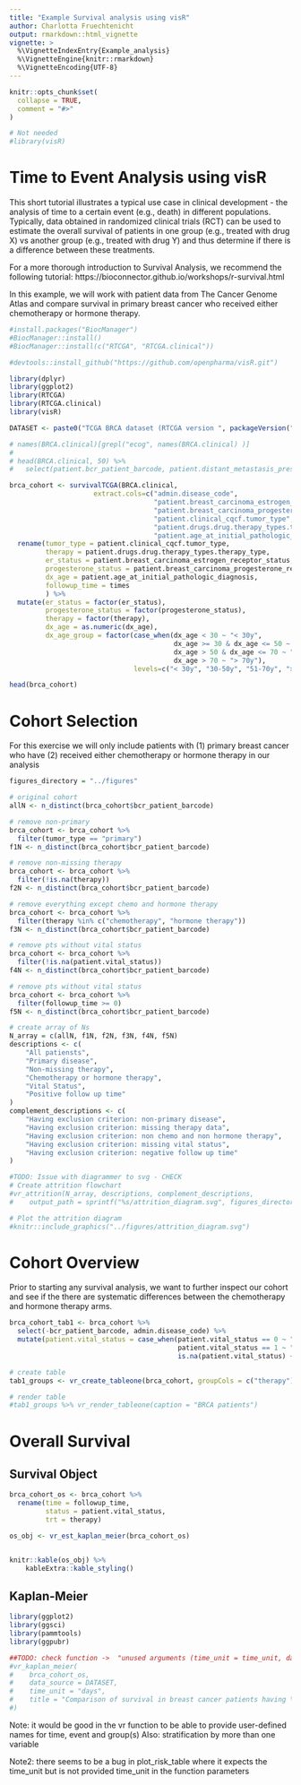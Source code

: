 ```yaml
---
title: "Example Survival analysis using visR"
author: Charlotta Fruechtenicht
output: rmarkdown::html_vignette
vignette: >
  %\VignetteIndexEntry{Example_analysis}
  %\VignetteEngine{knitr::rmarkdown}
  %\VignetteEncoding{UTF-8}
---
```


```r
knitr::opts_chunk$set(
  collapse = TRUE,
  comment = "#>"
)
```

```r
# Not needed
#library(visR)
```


# Time to Event Analysis using visR

This short tutorial illustrates a typical use case in clinical development - the analysis of time to a certain event (e.g., death) in different populations. Typically, data obtained in randomized clinical trials (RCT) can be used to estimate the overall survival of patients in one group (e.g., treated with drug X) vs another group (e.g., treated with drug Y) and thus determine if there is a difference between these treatments.

For a more thorough introduction to Survival Analysis, we recommend the following tutorial: https://bioconnector.github.io/workshops/r-survival.html

In this example, we will work with patient data from The Cancer Genome Atlas and compare survival in primary breast cancer who received either chemotherapy or hormone therapy.

```r
#install.packages("BiocManager")
#BiocManager::install()
#BiocManager::install(c("RTCGA", "RTCGA.clinical"))
```
```r
#devtools::install_github("https://github.com/openpharma/visR.git")
```


```r
library(dplyr)
library(ggplot2)
library(RTCGA)
library(RTCGA.clinical)
library(visR)
```

```r
DATASET <- paste0("TCGA BRCA dataset (RTCGA version ", packageVersion("RTCGA"), ")")

```



```r
# names(BRCA.clinical)[grepl("ecog", names(BRCA.clinical) )]
# 
# head(BRCA.clinical, 50) %>% 
#   select(patient.bcr_patient_barcode, patient.distant_metastasis_present_ind2)

brca_cohort <- survivalTCGA(BRCA.clinical, 
                     extract.cols=c("admin.disease_code", 
                                    "patient.breast_carcinoma_estrogen_receptor_status",
                                    "patient.breast_carcinoma_progesterone_receptor_status",
                                    "patient.clinical_cqcf.tumor_type",
                                    "patient.drugs.drug.therapy_types.therapy_type",
                                    "patient.age_at_initial_pathologic_diagnosis")) %>% 
  rename(tumor_type = patient.clinical_cqcf.tumor_type,
         therapy = patient.drugs.drug.therapy_types.therapy_type,
         er_status = patient.breast_carcinoma_estrogen_receptor_status,
         progesterone_status = patient.breast_carcinoma_progesterone_receptor_status,
         dx_age = patient.age_at_initial_pathologic_diagnosis,
         followup_time = times
         ) %>% 
  mutate(er_status = factor(er_status),
         progesterone_status = factor(progesterone_status),
         therapy = factor(therapy),
         dx_age = as.numeric(dx_age),
         dx_age_group = factor(case_when(dx_age < 30 ~ "< 30y",
                                         dx_age >= 30 & dx_age <= 50 ~ "30-50y",
                                         dx_age > 50 & dx_age <= 70 ~ "51-70y",
                                         dx_age > 70 ~ "> 70y"),
                               levels=c("< 30y", "30-50y", "51-70y", "> 70y")))

head(brca_cohort)

```

# Cohort Selection
For this exercise we will only include patients with (1) primary breast cancer who have (2) received either chemotherapy or hormone therapy in our analysis
```r
figures_directory = "../figures"

# original cohort
allN <- n_distinct(brca_cohort$bcr_patient_barcode)

# remove non-primary
brca_cohort <- brca_cohort %>% 
  filter(tumor_type == "primary")
f1N <- n_distinct(brca_cohort$bcr_patient_barcode)

# remove non-missing therapy
brca_cohort <- brca_cohort %>% 
  filter(!is.na(therapy))
f2N <- n_distinct(brca_cohort$bcr_patient_barcode)

# remove everything except chemo and hormone therapy
brca_cohort <- brca_cohort %>% 
  filter(therapy %in% c("chemotherapy", "hormone therapy"))
f3N <- n_distinct(brca_cohort$bcr_patient_barcode)

# remove pts without vital status
brca_cohort <- brca_cohort %>% 
  filter(!is.na(patient.vital_status))
f4N <- n_distinct(brca_cohort$bcr_patient_barcode)

# remove pts without vital status
brca_cohort <- brca_cohort %>% 
  filter(followup_time >= 0)
f5N <- n_distinct(brca_cohort$bcr_patient_barcode)

# create array of Ns
N_array = c(allN, f1N, f2N, f3N, f4N, f5N)
descriptions <- c(                                                              
    "All patiensts",                                                            
    "Primary disease",                                         
    "Non-missing therapy",                                         
    "Chemotherapy or hormone therapy",
    "Vital Status",
    "Positive follow up time"
)                                                                               
complement_descriptions <- c(                                                   
    "Having exclusion criterion: non-primary disease",                                            
    "Having exclusion criterion: missing therapy data",                                            
    "Having exclusion criterion: non chemo and non hormone therapy",
    "Having exclusion criterion: missing vital status",
    "Having exclusion criterion: negative follow up time"
)

#TODO: Issue with diagrammer to svg - CHECK
# Create attrition flowchart
#vr_attrition(N_array, descriptions, complement_descriptions, 
#    output_path = sprintf("%s/attrition_diagram.svg", figures_directory))

# Plot the attrition diagram
#knitr::include_graphics("../figures/attrition_diagram.svg")
```

# Cohort Overview
Prior to starting any survival analysis, we want to further inspect our cohort and see if the there are systematic differences between the chemotherapy and hormone therapy arms.
```r
brca_cohort_tab1 <- brca_cohort %>% 
  select(-bcr_patient_barcode, admin.disease_code) %>% 
  mutate(patient.vital_status = case_when(patient.vital_status == 0 ~ "alive",
                                          patient.vital_status == 1 ~ "dead",
                                          is.na(patient.vital_status) ~ "missing"))

# create table
tab1_groups <- vr_create_tableone(brca_cohort, groupCols = c("therapy"))

# render table
#tab1_groups %>% vr_render_tableone(caption = "BRCA patients")
```

# Overall Survival
## Survival Object
```r

brca_cohort_os <- brca_cohort %>% 
  rename(time = followup_time,
         status = patient.vital_status,
         trt = therapy)

os_obj <- vr_est_kaplan_meier(brca_cohort_os)


knitr::kable(os_obj) %>% 
    kableExtra::kable_styling()

```

## Kaplan-Meier 
```r
library(ggplot2)
library(ggsci)
library(pammtools)
library(ggpubr)

##TODO: check function ->  "unused arguments (time_unit = time_unit, data_source = data_source)"
#vr_kaplan_meier(
#    brca_cohort_os, 
#    data_source = DATASET, 
#    time_unit = "days",
#    title = "Comparison of survival in breast cancer patients having \nunder hormone therapy vs. #chemotherapy"
#)
```
Note: it would be good in the vr function to be able to provide user-defined names for time, event and group(s)
Also: stratification by more than one variable

Note2: there seems to be a bug in plot_risk_table where it expects the time_unit but is not provided time_unit in the function parameters
